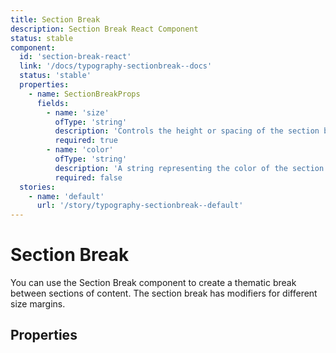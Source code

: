 ```yaml
---
title: Section Break
description: Section Break React Component
status: stable
component:
  id: 'section-break-react'
  link: '/docs/typography-sectionbreak--docs'
  status: 'stable'
  properties:
    - name: SectionBreakProps
      fields:
        - name: 'size'
          ofType: 'string'
          description: 'Controls the height or spacing of the section break. Options: sm, md, lg, xl.'
          required: true
        - name: 'color'
          ofType: 'string'
          description: 'A string representing the color of the section break. Can be any valid CSS color value.'
          required: false
  stories:
    - name: 'default'
      url: '/story/typography-sectionbreak--default'
---
```


# Section Break

You can use the Section Break component to create a thematic break between sections of content.
The section break has modifiers for different size margins.

<Section current="react">

<ComponentPreview>
  <SectionBreak size="md" />
</ComponentPreview>

## Properties

<ComponentPropertiesTable componentId="section-break-react" />

</Section>
